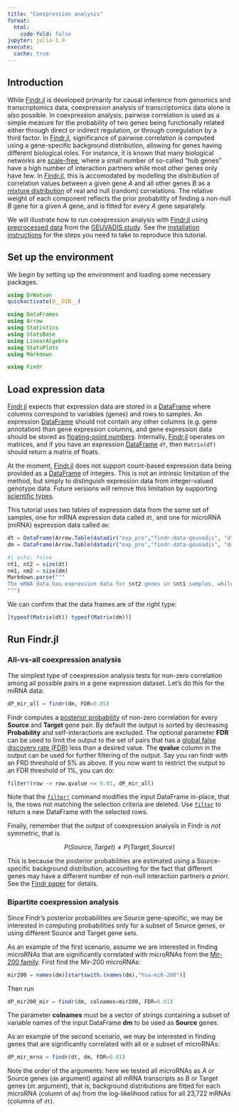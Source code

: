 ```yaml
---
title: "Coexpression analysis"
format:
  html:
    code-fold: false
jupyter: julia-1.9
execute: 
  cache: true
---
```

## Introduction

While [Findr.jl][1] is developed primarily for causal inference from genomics and transcriptomics data, coexpression analysis of transcriptomics data alone is also possible. In coexpression analysis, pairwise correlation is used as a simple measure for the probability of two genes being functionally related either through direct or indirect regulation, or through coregulation by a third factor. In [Findr.jl][1], significance of pairwise correlation is computed using a gene-specific background distribution, allowing for genes having different biological roles. For instance, it is known that many biological networks are [scale-free](https://en.wikipedia.org/wiki/Scale-free_network), where a small number of so-called "hub genes" have a high number of interaction partners while most other genes only have few. In [Findr.jl][1], this is accomodated by modelling the distribution of correlation values between a given gene $A$ and all other genes $B$ as a [mixture distribution](https://en.wikipedia.org/wiki/Mixture_distribution) of real and null (random) correlations. The relative weight of each component reflects the prior probability of finding a non-null $B$ gene for a given $A$ gene, and is fitted for every $A$ gene separately.

We will illustrate how to run coexpression analysis with [Findr.jl][1] using [preprocessed data][2] from the [GEUVADIS study][3]. See the [installation instructions](installation.qmd) for the steps you need to take to reproduce this tutorial.

## Set up the environment

We begin by setting up the environment and loading some necessary packages.

```julia
using DrWatson
quickactivate(@__DIR__)

using DataFrames
using Arrow
using Statistics
using StatsBase
using LinearAlgebra
using StatsPlots
using Markdown

using Findr
```

## Load expression data

[Findr.jl][1] expects that expression data are stored in a [DataFrame][4] where columns correspond to variables (genes) and rows to samples. An expression [DataFrame][4] should not contain any other columns (e.g. gene annotation) than gene expression columns, and gene expression data should be stored as [floating-point numbers](https://docs.julialang.org/en/v1/manual/integers-and-floating-point-numbers/). Internally, [Findr.jl][1] operates on matrices, and if you have an expression [DataFrame][4] `df`, then `Matrix(df)` should return a matrix of floats.

At the moment, [Findr.jl][1] does not support count-based expression data being provided as a [DataFrame][4] of integers. This is not an intrinsic limitation of the method, but simply to distinguish expression data from integer-valued genotype data. Future versions will remove this limitation by supporting [scientific types](https://juliaai.github.io/ScientificTypes.jl/dev/).

This tutorial uses two tables of expression data from the same set of samples, one for mRNA expression data called `dt`, and one for microRNA (miRNA) expression data called `dm`:

```julia
dt = DataFrame(Arrow.Table(datadir("exp_pro","findr-data-geuvadis", "dt.arrow")));
dm = DataFrame(Arrow.Table(datadir("exp_pro","findr-data-geuvadis", "dm.arrow")));
```

```julia
#| echo: false
nt1, nt2 = size(dt)
nm1, nm2 = size(dm)
Markdown.parse("""
The mRNA data has expression data for $nt2 genes in $nt1 samples, while miRNA data is available for $nm2 miRNAs in the same $nm1 samples.
""")
```

We can confirm that the data frames are of the right type:
```julia
[typeof(Matrix(dt)) typeof(Matrix(dm))]
```

## Run Findr.jl

### All-vs-all coexpression analysis

The simplest type of coexpression analysis tests for non-zero correlation among all possible pairs in a gene expression dataset. Let's do this for the miRNA data:

```julia
dP_mir_all = findr(dm, FDR=0.05)
```

Findr computes a [posterior probability](https://tmichoel.github.io/Findr.jl/dev/posteriorprobs/) of non-zero correlation for every **Source** and **Target** gene pair. By default the output is sorted by decreasing **Probability** and self-interactions are excluded. The optional parameter **FDR** can be used to limit the output to the set of pairs that has a [global false discovery rate (FDR)](https://en.wikipedia.org/wiki/False_discovery_rate#Storey-Tibshirani_procedure) less than a desired value. The **qvalue** column in the output can be used for further filtering of the output. Say you ran findr with an FRD threshold of 5% as above. If you now want to restrict the output to an FDR threshold of 1%, you can do:

```julia
filter!(row -> row.qvalue <= 0.01, dP_mir_all)
```

Note that the [`filter!`](https://dataframes.juliadata.org/stable/lib/functions/#Base.filter!) command modifies the input DataFrame in-place, that is, the rows not matching the selection criteria are deleted. Use [`filter`](https://dataframes.juliadata.org/stable/lib/functions/#Base.filter) to return a new DataFrame with the selected rows.

Finally, remember that the output of coexpression analysis in Findr is *not* symmetric, that is

$$
P(Source, Target) \neq P(Target, Source)
$$

This is because the posterior probabilities are estimated using a Source-specific background distribution, accounting for the fact that different genes may have a different number of non-null interaction partners *a priori*. See the [Findr paper][5] for details.

### Bipartite coexpression analysis

Since Findr's posterior probabilities are Source gene-specific, we may be interested in computing probabilities only for a subset of Source genes, or using different Source and Target gene sets. 

As an example of the first scenario, assume we are interested in finding microRNAs that are significantly correlated with microRNAs from the [Mir-200 family](https://en.wikipedia.org/wiki/Mir-200). First find the Mir-200 microRNAs:

```julia
mir200 = names(dm)[startswith.(names(dm),"hsa-miR-200")]
```

Then run

```julia
dP_mir200_mir = findr(dm, colnames=mir200, FDR=0.01)
```

The parameter **colnames** must be a vector of strings containing a subset of variable names of the input DataFrame **dm** to be used as **Source** genes.

As an example of the second scenario, we may be interested in finding genes that are significantly correlated with all or a subset of microRNAs: 

```julia
dP_mir_mrna = findr(dt, dm, FDR=0.01)
```

Note the order of the arguments: here we tested all microRNAs as $A$ or Source genes (`dm` argument) against all mRNA transcripts as $B$ or Target genes (`dt` argument), that is, background distributions are fitted for each microRNA (column of `dm`) from the log-likelihood ratios for all 23,722 mRNAs (columns of `dt`).

[1]: https://github.com/tmichoel/Findr.jl
[2]: https://github.com/lingfeiwang/findr-data-geuvadis
[3]: https://doi.org/10.1038/nature12531
[4]: https://dataframes.juliadata.org/stable/
[5]: https://doi.org/10.1371/journal.pcbi.1005703